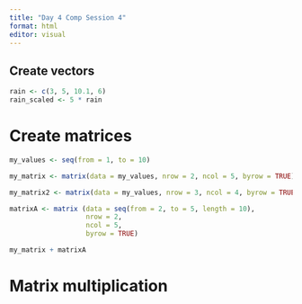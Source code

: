 ```yaml
---
title: "Day 4 Comp Session 4"
format: html
editor: visual
---
```


## Create vectors

```r
rain <- c(3, 5, 10.1, 6)
rain_scaled <- 5 * rain
```

# Create matrices

```r
my_values <- seq(from = 1, to = 10)
```

```r
my_matrix <- matrix(data = my_values, nrow = 2, ncol = 5, byrow = TRUE)
```

```r
my_matrix2 <- matrix(data = my_values, nrow = 3, ncol = 4, byrow = TRUE)
```

```r
matrixA <- matrix (data = seq(from = 2, to = 5, length = 10), 
                   nrow = 2, 
                   ncol = 5, 
                   byrow = TRUE)
```

```r
my_matrix + matrixA
```

# Matrix multiplication

```r

```
